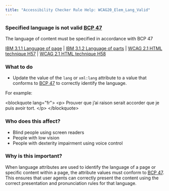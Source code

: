 ```yaml
---
title: "Accessibility Checker Rule Help: WCAG20_Elem_Lang_Valid"
---
```


<div className="toolHelp">
<Row>
<Column colLg={11} colMd={5} colSm={4} className="toolMain">

<div id="locLevel"></div>

### Specified language is not valid [BCP 47](http://www.rfc-editor.org/rfc/bcp/bcp47.txt)
The language of content must be specified in accordance with BCP 47

[IBM 3.1.1 Language of page](https://www.ibm.com/able/guidelines/ci162/language_of_page.html) | [IBM 3.1.2 Language of parts](https://www.ibm.com/able/guidelines/ci162/language_of_parts.html) | [WCAG 2.1 HTML technique H57](https://www.w3.org/WAI/WCAG21/Techniques/html/H5700) | [WCAG 2.1 HTML technique H58](https://www.w3.org/WAI/WCAG21/Techniques/html/H58)

<div id="locSnippet"></div>

### What to do

* Update the value of the `lang` or `xml:lang` attribute to a value that conforms to [BCP 47](http://www.rfc-editor.org/rfc/bcp/bcp47.txt) to correctly identify the language.

For example:

<CodeSnippet type="multi" light={true}>&lt;blockquote lang="fr"&gt;
  &lt;p&gt;
    Prouver que j’ai raison serait accorder que je puis avoir tort.
  &lt;/p&gt;
&lt;/blockquote&gt;</CodeSnippet>

</Column>
<Column colLg={5} colMd={3} colSm={4} className="toolLeft">

### Who does this affect?

* Blind people using screen readers
* People with low vision
* People with dexterity impairment using voice control

### Why is this important?

When language attributes are used to identify the language of a page or specific content within a page, the attribute values must conform to [BCP 47](http://www.rfc-editor.org/rfc/bcp/bcp47.txt). This ensures that user agents can correctly present the content using the correct presentation and pronunciation rules for that language.

</Column>
</Row>
</div>
